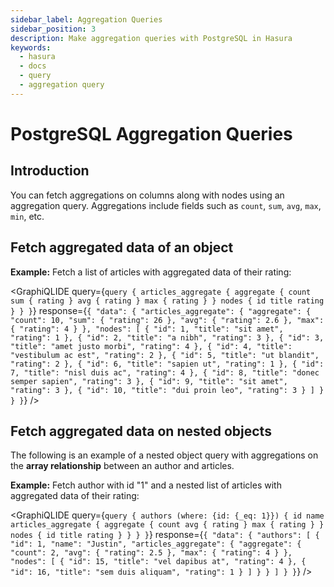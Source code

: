 ```yaml
---
sidebar_label: Aggregation Queries
sidebar_position: 3
description: Make aggregation queries with PostgreSQL in Hasura
keywords:
  - hasura
  - docs
  - query
  - aggregation query
---
```



# PostgreSQL Aggregation Queries

## Introduction

You can fetch aggregations on columns along with nodes using an aggregation query. Aggregations include fields such as
`count`, `sum`, `avg`, `max`, `min`, etc.

[//]: # (The **name of the aggregate field** is initially set in the form `<field-name> + _aggregate`.)
[//]: # (Common aggregation functions are `count`, `sum`, `avg`, `max`, `min`, etc. You)
[//]: # (can see the complete specification of the aggregate field in the [API)
[//]: # (reference]&#40;/api-reference/graphql-api/query.mdx#aggregateobject&#41;. Note that not)
[//]: # (all aggregation functions are available for all  data types.)
[//]: # (:::info Note)
[//]: #
[//]: # (For more advanced use cases, you can use [views]&#40;/schema/postgres/views.mdx&#41; or)
[//]: # ([custom SQL functions]&#40;/schema/postgres/custom-functions.mdx&#41;.)
[//]: #
[//]: # (:::)

## Fetch aggregated data of an object

**Example:** Fetch a list of articles with aggregated data of their rating:

<GraphiQLIDE
  query={`query {
  articles_aggregate {
    aggregate {
      count
      sum {
        rating
      }
      avg {
        rating
      }
      max {
        rating
      }
    }
    nodes {
      id
      title
      rating
    }
  }
}`}
  response={`{
  "data": {
    "articles_aggregate": {
      "aggregate": {
        "count": 10,
        "sum": {
          "rating": 26
        },
        "avg": {
          "rating": 2.6
        },
        "max": {
          "rating": 4
        }
      },
      "nodes": [
        {
          "id": 1,
          "title": "sit amet",
          "rating": 1
        },
        {
          "id": 2,
          "title": "a nibh",
          "rating": 3
        },
        {
          "id": 3,
          "title": "amet justo morbi",
          "rating": 4
        },
        {
          "id": 4,
          "title": "vestibulum ac est",
          "rating": 2
        },
        {
          "id": 5,
          "title": "ut blandit",
          "rating": 2
        },
        {
          "id": 6,
          "title": "sapien ut",
          "rating": 1
        },
        {
          "id": 7,
          "title": "nisl duis ac",
          "rating": 4
        },
        {
          "id": 8,
          "title": "donec semper sapien",
          "rating": 3
        },
        {
          "id": 9,
          "title": "sit amet",
          "rating": 3
        },
        {
          "id": 10,
          "title": "dui proin leo",
          "rating": 3
        }
      ]
    }
  }
}`}
/>

## Fetch aggregated data on nested objects

The following is an example of a nested object query with aggregations on the **array relationship** between an author
and articles.

**Example:** Fetch author with id "1" and a nested list of articles with aggregated data of their rating:

<GraphiQLIDE
  query={`query {
  authors (where: {id: {_eq: 1}}) {
    id
    name
    articles_aggregate {
      aggregate {
        count
        avg {
          rating
        }
        max {
          rating
        }
      }
      nodes {
        id
        title
        rating
      }
    }
  }
}`}
  response={`{
  "data": {
    "authors": [
      {
        "id": 1,
        "name": "Justin",
        "articles_aggregate": {
          "aggregate": {
            "count": 2,
            "avg": {
              "rating": 2.5
            },
            "max": {
              "rating": 4
            }
          },
          "nodes": [
            {
              "id": 15,
              "title": "vel dapibus at",
              "rating": 4
            },
            {
              "id": 16,
              "title": "sem duis aliquam",
              "rating": 1
            }
          ]
        }
      }
    ]
  }
}`}
/>
